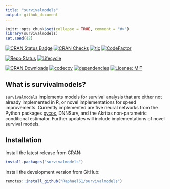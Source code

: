 ```yaml
---
title: "survivalmodels"
output: github_document
---
```


```r
knitr::opts_chunk$set(collapse = TRUE, comment = "#>")
library(survivalmodels)
set.seed(42)
```

[![CRAN Status Badge](https://www.r-pkg.org/badges/version-ago/survivalmodels)](https://cran.r-project.org/package=survivalmodels)
[![CRAN Checks](https://cranchecks.info/badges/worst/survivalmodels)](https://cran.r-project.org/web/checks/check_results_survivalmodels.html)
[![tic](https://github.com/RaphaelS1/survivalmodels/workflows/tic/badge.svg)](https://github.com/RaphaelS1/survivalmodels/actions)
[![CodeFactor](https://www.codefactor.io/repository/github/raphaels1/survivalmodels/badge)](https://www.codefactor.io/repository/github/raphaels1/survivalmodels)

[![Repo Status](https://www.repostatus.org/badges/latest/active.svg)](https://github.com/RaphaelS1/survivalmodels)
[![Lifecycle](https://img.shields.io/badge/lifecycle-stable-brightgreen.svg)](https://github.com/RaphaelS1/survivalmodels)

[![CRAN Downloads](https://cranlogs.r-pkg.org/badges/grand-total/survivalmodels)](https://cran.r-project.org/package=survivalmodels)
[![codecov](https://codecov.io/gh/RaphaelS1/survivalmodels/branch/master/graph/badge.svg)](https://codecov.io/gh/RaphaelS1/survivalmodels)
[![dependencies](https://tinyverse.netlify.com/badge/survivalmodels)](https://CRAN.R-project.org/package=survivalmodels)
[![License: MIT](https://img.shields.io/badge/License-MIT-yellow.svg)](https://opensource.org/licenses/MIT)

## What is survivalmodels?

`survivalmodels` implements models for survival analysis that are either not already implemented in R, or novel implementations for speed improvements. Currently implemented are five neural networks from the Python packages [pycox](https://github.com/havakv/pycox), DNNSurv,
and the Akritas non-parametric conditional estimator. Further updates will include implementations of novel survival models.

## Installation

Install the latest release from CRAN:

```r
install.packages("survivalmodels")
```

Install the development version from GitHub:

```r
remotes::install_github("RaphaelS1/survivalmodels")
```

